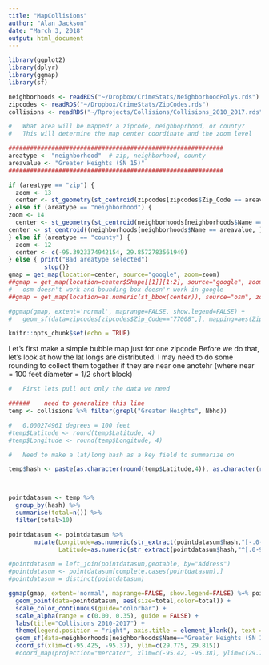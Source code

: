 ```yaml
---
title: "MapCollisions"
author: "Alan Jackson"
date: "March 3, 2018"
output: html_document
---
```


```r

library(ggplot2)
library(dplyr)
library(ggmap)
library(sf)

neighborhoods <- readRDS("~/Dropbox/CrimeStats/NeighborhoodPolys.rds")
zipcodes <- readRDS("~/Dropbox/CrimeStats/ZipCodes.rds")
collisions <- readRDS("~/Rprojects/Collisions/Collisions_2010_2017.rds")

#   What area will be mapped? a zipcode, neighboprhood, or county?
#   This will determine the map center coordinate and the zoom level

############################################################
areatype <- "neighborhood"  # zip, neighborhood, county
areavalue <- "Greater Heights (SN 15)"
############################################################

if (areatype == "zip") {
  zoom <- 13
  center <- st_geometry(st_centroid(zipcodes[zipcodes$Zip_Code == areavalue, ]))[[1]][1:2]
} else if (areatype == "neighborhood") {
zoom <- 14
  center <- st_geometry(st_centroid(neighborhoods[neighborhoods$Name == areavalue, ]))[[1]][1:2]
center <- st_centroid((neighborhoods[neighborhoods$Name == areavalue, ]))
} else if (areatype == "county") {
  zoom <- 12
  center <- c(-95.3923374942154, 29.8572783561949)
} else { print("Bad areatype selected")
          stop()}
gmap = get_map(location=center, source="google", zoom=zoom)
##gmap = get_map(location=center$Shape[[1]][1:2], source="google", zoom=zoom)
#   osm doesn't work and bounding box doesn'r work in google
##gmap = get_map(location=as.numeric(st_bbox(center)), source="osm", zoom=zoom)

#ggmap(gmap, extent='normal', maprange=FALSE, show.legend=FALSE) +
#   geom_sf(data=zipcodes[zipcodes$Zip_Code=="77008",], mapping=aes(Zip_Code="blue"),fill=NA, inherit.aes=FALSE, show.legend=FALSE)

knitr::opts_chunk$set(echo = TRUE)
```

Let's first make a simple bubble map just for one zipcode
Before we do that, let's look at how the lat longs are distributed.
I may need to do some rounding to collect them together if they are
near one anotehr (where near = 100 feet diameter = 1/2 short block)

```r

#   First lets pull out only the data we need

######    need to generalize this line
temp <- collisions %>% filter(grepl("Greater Heights", Nbhd))

#   0.000274961 degrees = 100 feet
#temp$Latitude <- round(temp$Latitude, 4)
#temp$Longitude <- round(temp$Longitude, 4)

#   Need to make a lat/long hash as a key field to summarize on

temp$hash <- paste(as.character(round(temp$Latitude,4)), as.character(round(temp$Longitude,4)), sep="/")



pointdatasum <- temp %>%
  group_by(hash) %>%
  summarise(total=n()) %>%
  filter(total>10)

pointdatasum <- pointdatasum %>% 
       mutate(Longitude=as.numeric(str_extract(pointdatasum$hash,"[-.0-9]*$")),
              Latitude=as.numeric(str_extract(pointdatasum$hash,"^[.0-9]*")))

#pointdatasum = left_join(pointdatasum,geotable, by="Address")
#pointdatasum <- pointdatasum[complete.cases(pointdatasum),]
#pointdatasum = distinct(pointdatasum)

ggmap(gmap, extent='normal', maprange=FALSE, show.legend=FALSE) %+% pointdatasum + aes(x = Longitude, y = Latitude) +
  geom_point(data=pointdatasum, aes(size=total,color=total)) +
  scale_color_continuous(guide="colorbar") +
  scale_alpha(range = c(0.00, 0.35), guide = FALSE) +
  labs(title="Collisions 2010-2017") +
  theme(legend.position = "right", axis.title = element_blank(), text = element_text(size = 12)) +
  geom_sf(data=neighborhoods[neighborhoods$Name=="Greater Heights (SN 15)",], mapping=aes(Name="red"),fill=NA, inherit.aes=FALSE, show.legend=FALSE) +
  coord_sf(xlim=c(-95.425, -95.37), ylim=c(29.775, 29.815))
  #coord_map(projection="mercator", xlim=c(-95.42, -95.38), ylim=c(29.775, 29.815)) 


```

